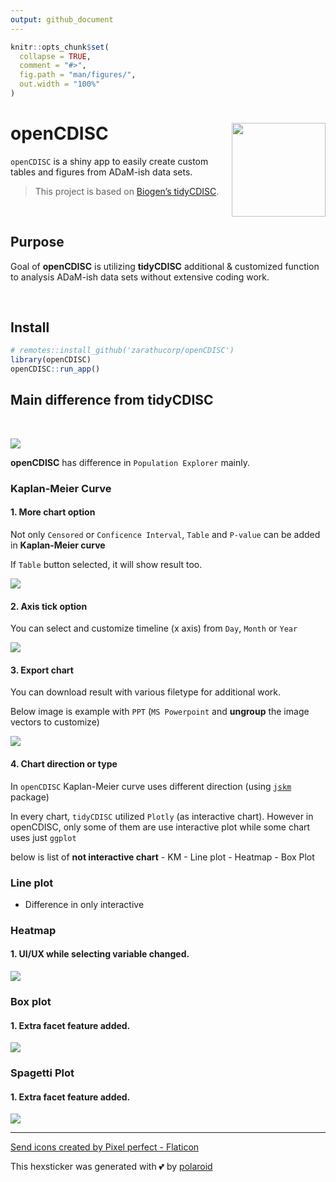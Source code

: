 ```yaml
---
output: github_document
---
```


<!-- README.md is generated from README.Rmd. Please edit that file -->

```r
knitr::opts_chunk$set(
  collapse = TRUE,
  comment = "#>",
  fig.path = "man/figures/",
  out.width = "100%"
)
```

# openCDISC <a href='https://github.com/zarathucorp/openCDISC'><img width = 150 src="img/hexsticker.png" align="right"/></a>

`openCDISC` is a shiny app to easily create custom tables and figures from ADaM-ish data sets.

> This project is based on <a href = 'https://github.com/Biogen-Inc/tidyCDISC' target = '_blank'>Biogen's tidyCDISC</a>.

<br>

## Purpose

Goal of **openCDISC** is utilizing **tidyCDISC** additional & customized function to analysis ADaM-ish data sets without extensive coding work.

<br>

## Install

```r
# remotes::install_github('zarathucorp/openCDISC')
library(openCDISC)
openCDISC::run_app()
```

## Main difference from tidyCDISC

<br>

<img src='img/img1.png'>

**openCDISC** has difference in `Population Explorer` mainly.

### Kaplan-Meier Curve

#### 1. More chart option

Not only `Censored` or `Conficence Interval`, `Table` and `P-value` can be added in **Kaplan-Meier curve**

If `Table` button selected, it will show result too.

<img src='img/img2.png'>


#### 2. Axis tick option 

You can select and customize timeline (x axis) from `Day`, `Month` or `Year`

<img src='img/img3.png'>


#### 3. Export chart

You can download result with various filetype for additional work.

Below image is example with `PPT` (`MS Powerpoint` and **ungroup** the image vectors to customize)

<img src='img/img4.png'>

#### 4. Chart direction or type

In `openCDISC` Kaplan-Meier curve uses different direction (using <a href= 'https://github.com/jinseob2kim/jskm' target = "_blank"> `jskm`</a> package)

In every chart, `tidyCDISC` utilized `Plotly` (as interactive chart). However in openCDISC, only some of them are use interactive plot while some chart uses just `ggplot`

below is list of **not interactive chart**
- KM
- Line plot
- Heatmap
- Box Plot

### Line plot

- Difference in only interactive

### Heatmap

#### 1. UI/UX while selecting variable changed.

<img src='img/img5.png'>

### Box plot

#### 1. Extra facet feature added.

<img src='img/img6.png'>

### Spagetti Plot

#### 1. Extra facet feature added.

<img src='img/img7.png'>

---

<a href="https://www.flaticon.com/free-icons/send" title="send icons">Send icons created by Pixel perfect - Flaticon</a>

This hexsticker was generated with 💕 by <a href='https://github.com/jhk0530/polaroid' target = "_blank">polaroid</a>


